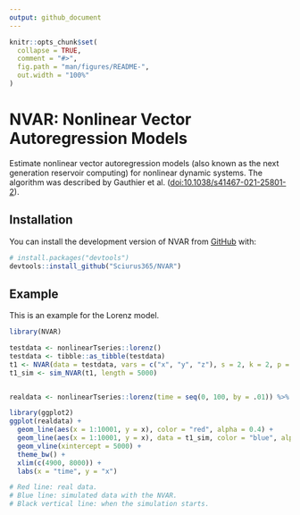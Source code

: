 ```yaml
---
output: github_document
---
```


<!-- README.md is generated from README.Rmd. Please edit that file -->

```r
knitr::opts_chunk$set(
  collapse = TRUE,
  comment = "#>",
  fig.path = "man/figures/README-",
  out.width = "100%"
)
```

# NVAR: Nonlinear Vector Autoregression Models

<!-- badges: start -->
<!-- badges: end -->

Estimate nonlinear vector autoregression models (also known as the 
next generation reservoir computing) for nonlinear dynamic systems. The 
algorithm was described by Gauthier et al. (<doi:10.1038/s41467-021-25801-2>).

## Installation

You can install the development version of NVAR from [GitHub](https://github.com/) with:

``` r
# install.packages("devtools")
devtools::install_github("Sciurus365/NVAR")
```

## Example

This is an example for the Lorenz model.

```r
library(NVAR)

testdata <- nonlinearTseries::lorenz()
testdata <- tibble::as_tibble(testdata)
t1 <- NVAR(data = testdata, vars = c("x", "y", "z"), s = 2, k = 2, p = 2, alpha = 1e-3)
t1_sim <- sim_NVAR(t1, length = 5000)


realdata <- nonlinearTseries::lorenz(time = seq(0, 100, by = .01)) %>% tibble::as_tibble()

library(ggplot2)
ggplot(realdata) +
  geom_line(aes(x = 1:10001, y = x), color = "red", alpha = 0.4) +
  geom_line(aes(x = 1:10001, y = x), data = t1_sim, color = "blue", alpha = 0.4) +
  geom_vline(xintercept = 5000) +
  theme_bw() +
  xlim(c(4900, 8000)) +
  labs(x = "time", y = "x")

# Red line: real data.
# Blue line: simulated data with the NVAR.
# Black vertical line: when the simulation starts.
```



